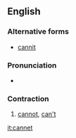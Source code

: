 ==English==

===Alternative forms===
*[[cannit]]

===Pronunciation===
*{{a|Geordie}} {{IPA|/kænɛt/}}

===Contraction===
{{en-cont}}

# {{Geordie}} [[cannot]], [[can't]]

[[it:cannet]]